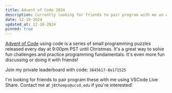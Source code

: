 ```yaml
---
title: Advent of Code 2024
description: Currently looking for friends to pair program with me on Advent of Code 2024.
date: 12-10-2024
updated_at: 12-10-2024
pinned: true
---
```


[Advent of Code](https://adventofcode.com/2024) using code is a series of small programming puzzles released every day at 9:00pm PST until Christmas. It's a great way to solve fun challenges and practice programming fundamentals. It's even more fun discussing or doing it with friends!

Join my private leaderboard with code: `3845617-8e171525`

I&apos;m looking for friends to pair program these with me using VSCode Live Share. Contact me at `j8thomps@ucsd.edu` if you&apos;re interested!


